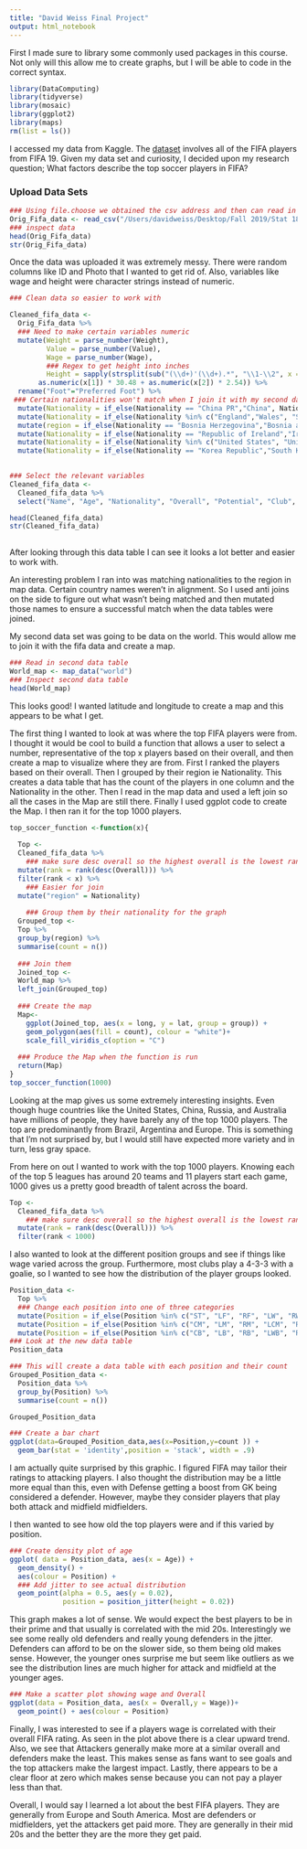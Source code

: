 ```yaml
---
title: "David Weiss Final Project"
output: html_notebook
---
```


First I made sure to library some commonly used packages in this course. Not only will this allow me to create graphs, but I will be able to code in the correct syntax.

```r
library(DataComputing)
library(tidyverse)
library(mosaic)
library(ggplot2)
library(maps)
rm(list = ls())
```

I accessed my data from Kaggle. The [dataset](https://www.kaggle.com/karangadiya/fifa19) involves all of the FIFA players from FIFA 19. Given my data set and curiosity, I decided upon my research question; What factors describe the top soccer players in FIFA?

### Upload Data Sets
```r
### Using file.choose we obtained the csv address and then can read in the data
Orig_Fifa_data <- read_csv("/Users/davidweiss/Desktop/Fall 2019/Stat 184/Final Project/FIFA DATA.csv")
### inspect data
head(Orig_Fifa_data)
str(Orig_Fifa_data)
```

Once the data was uploaded it was extremely messy.  There were random columns like ID and Photo that I wanted to get rid of. Also, variables like wage and height were character strings instead of numeric. 

```r
### Clean data so easier to work with

Cleaned_fifa_data <-
  Orig_Fifa_data %>%
  ### Need to make certain variables numeric
  mutate(Weight = parse_number(Weight),
         Value = parse_number(Value),
         Wage = parse_number(Wage),
         ### Regex to get height into inches
         Height = sapply(strsplit(sub("(\\d+)'(\\d+).*", "\\1-\\2", x = Height), "-"), function(x)
       as.numeric(x[1]) * 30.48 + as.numeric(x[2]) * 2.54)) %>%
  rename("Foot"="Preferred Foot") %>%
 ### Certain nationalities won't match when I join it with my second data set. 
  mutate(Nationality = if_else(Nationality == "China PR","China", Nationality)) %>%
  mutate(Nationality = if_else(Nationality %in% c("England","Wales", "Scotland", "Northern Ireland"),"UK", Nationality)) %>%
  mutate(region = if_else(Nationality == "Bosnia Herzegovina","Bosnia and Herzegovina", Nationality)) %>%
  mutate(Nationality = if_else(Nationality == "Republic of Ireland","Ireland", Nationality)) %>%
  mutate(Nationality = if_else(Nationality %in% c("United States", "United States of America"),"USA", Nationality)) %>%
  mutate(Nationality = if_else(Nationality == "Korea Republic","South Korea", Nationality))
  

### Select the relevant variables 
Cleaned_fifa_data <-
  Cleaned_fifa_data %>%
  select("Name", "Age", "Nationality", "Overall", "Potential", "Club", "Value", "Wage", "Foot", "Weak Foot", "Skill Moves", "Work Rate", "Position", "Height", "Weight", "Crossing",	"Finishing",	"HeadingAccuracy",	"ShortPassing",	"Volleys",	"Dribbling", "Curve",	"FKAccuracy",	"LongPassing",	"BallControl",	"Acceleration",	"SprintSpeed",	"Agility",	"Reactions",	"Balance",	"ShotPower",	"Jumping",	"Stamina",	"Strength",	"LongShots",	"Aggression",	"Interceptions",	"Positioning",	"Vision",	"Penalties",	"Composure",	"Marking",	"StandingTackle",	'SlidingTackle',	"GKDiving",	"GKHandling",	"GKKicking",	"GKPositioning",	"GKReflexes")

head(Cleaned_fifa_data)
str(Cleaned_fifa_data)
  
```

After looking through this data table I can see it looks a lot better and easier to work with.

An interesting problem I ran into was matching nationalities to the region in map data. Certain country names weren't in alignment. So I used anti joins on the side to figure out what wasn't being matched and then mutated those names to ensure a successful match when the data tables were joined. 

My second data set was going to be data on the world. This would allow me to join it with the fifa data and create a map. 

```r
### Read in second data table
World_map <- map_data("world")
### Inspect second data table
head(World_map)
```

This looks good! I wanted latitude and longitude to create a map and this appears to be what I get.

The first thing I wanted to look at was where the top FIFA players were from. I thought it would be cool to build a function that allows a user to select a number, representative of the top x players based on their overall, and then create a map to visualize where they are from. First I ranked the players based on their overall. Then I grouped by their region ie Nationality. This creates a data table that has the count of the players in one column and the Nationality in the other. Then I read in the map data and used a left join so all the cases in the Map are still there. Finally I used ggplot code to create the Map. I then ran it for the top 1000 players. 

```r
top_soccer_function <-function(x){
  
  Top <-
  Cleaned_fifa_data %>%
    ### make sure desc overall so the highest overall is the lowest rank
  mutate(rank = rank(desc(Overall))) %>%
  filter(rank < x) %>%
    ### Easier for join 
  mutate("region" = Nationality)
  
    ### Group them by their nationality for the graph
  Grouped_top <-
  Top %>%
  group_by(region) %>%
  summarise(count = n())
  
  ### Join them
  Joined_top <-
  World_map %>%
  left_join(Grouped_top)
 
  ### Create the map
  Map<-
    ggplot(Joined_top, aes(x = long, y = lat, group = group)) +
    geom_polygon(aes(fill = count), colour = "white")+
    scale_fill_viridis_c(option = "C")
  
  ### Produce the Map when the function is run
  return(Map)
}
top_soccer_function(1000)
```

Looking at the map gives us some extremely interesting insights. Even though huge countries like the United States, China, Russia, and Australia have millions of people, they have barely any of the top 1000 players. The top are predominantly from Brazil, Argentina and Europe. This is something that I'm not surprised by, but I would still have expected more variety and in turn, less gray space. 


From here on out I wanted to work with the top 1000 players. Knowing each of the top 5 leagues has around 20 teams and 11 players start each game, 1000 gives us a pretty good breadth of talent across the board.

```r
Top <-
  Cleaned_fifa_data %>%
    ### make sure desc overall so the highest overall is the lowest rank
  mutate(rank = rank(desc(Overall))) %>%
  filter(rank < 1000)
```


I also wanted to look at the different position groups and see if things like wage varied across the group. Furthermore, most clubs play a 4-3-3 with a goalie, so I wanted to see how the distribution of the player groups looked. 

```r
Position_data <-
  Top %>%
  ### Change each position into one of three categories
  mutate(Position = if_else(Position %in% c("ST", "LF", "RF", "LW", "RW", "RS", "LS", "CF"), "Attack", Position)) %>%
  mutate(Position = if_else(Position %in% c("CM", "LM", "RM", "LCM", "RCM", "CAM", "CDM", "LDM", "RDM", "LAM", "RAM"), "Midfield", Position)) %>%
  mutate(Position = if_else(Position %in% c("CB", "LB", "RB", "LWB", "RWB", "LCB", "RCB", "GK"), "Defense", Position))
### Look at the new data table
Position_data
```


```r
### This will create a data table with each position and their count
Grouped_Position_data <-
  Position_data %>%
  group_by(Position) %>%
  summarise(count = n())

Grouped_Position_data

### Create a bar chart 
ggplot(data=Grouped_Position_data,aes(x=Position,y=count )) +
  geom_bar(stat = 'identity',position = 'stack', width = .9) 
```

I am actually quite surprised by this graphic. I figured FIFA may tailor their ratings to attacking players. I also thought the distribution may be a little more equal than this, even with Defense getting a boost from GK being considered a defender. However, maybe they consider players that play both attack and midfield midfielders. 

I then wanted to see how old the top players were and if this varied by position.

```r
### Create density plot of age
ggplot( data = Position_data, aes(x = Age)) + 
  geom_density() + 
  aes(colour = Position) + 
  ### Add jitter to see actual distribution
  geom_point(alpha = 0.5, aes(y = 0.02),  
             position = position_jitter(height = 0.02)) 
```

This graph makes a lot of sense. We would expect the best players to be in their prime and that usually is correlated with the mid 20s. Interestingly we see some really old defenders and really young defenders in the jitter. Defenders can afford to be on the slower side, so them being old makes sense. However, the younger ones surprise me but seem like outliers as we see the distribution lines are much higher for attack and midfield at the younger ages.


```r
### Make a scatter plot showing wage and Overall
ggplot(data = Position_data, aes(x = Overall,y = Wage))+
  geom_point() + aes(colour = Position) 
```

Finally, I was interested to see if a players wage is correlated with their overall FIFA rating.  As seen in the plot above there is a clear upward trend. Also, we see that Attackers generally make more at a similar overall and defenders make the least. This makes sense as fans want to see goals and the top attackers make the largest impact. Lastly, there appears to be a clear floor at zero which makes sense because you can not pay a player less than that. 

Overall, I would say I learned a lot about the best FIFA players. They are generally from Europe and South America. Most are defenders or midfielders, yet the attackers get paid more. They are generally in their mid 20s and the better they are the more they get paid. 
